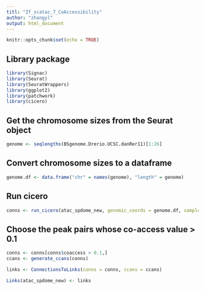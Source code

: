 ```yaml
---
titl: "Zf_scatac_7_CoAccessibility"
author: "zhangyl"
output: html_document
---
```


```r
knitr::opts_chunk$set(echo = TRUE)
```

## Library package
```r
library(Signac)
library(Seurat)
library(SeuratWrappers)
library(ggplot2)
library(patchwork)
library(cicero)
```

## Get the chromosome sizes from the Seurat object
```r
genome <- seqlengths(BSgenome.Drerio.UCSC.danRer11)[1:26]
```

## Convert chromosome sizes to a dataframe
```r
genome.df <- data.frame("chr" = names(genome), "length" = genome)
```

## Run cicero
```r
conns <- run_cicero(atac_spdome_new, genomic_coords = genome.df, sample_num = 100)
```

## Choose the peak pairs whose co-access value > 0.1
```r
conns <- conns[conns$coaccess > 0.1,]
ccans <- generate_ccans(conns)

links <- ConnectionsToLinks(conns = conns, ccans = ccans)

Links(atac_spdome_new) <- links
```
